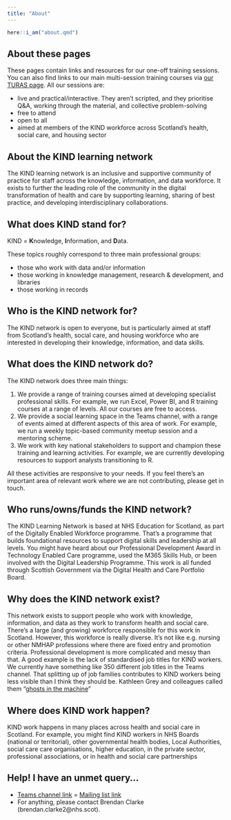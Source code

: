 ---
title: "About"
---

```{r}
here::i_am("about.qmd")
```


## About these pages

These pages contain links and resources for our one-off training sessions. You can also find links to our main multi-session training courses via [our TURAS page](https://learn.nes.nhs.scot/36791). All our sessions are:

-   live and practical/interactive. They aren't scripted, and they prioritise Q&A, working through the material, and collective problem-solving
-   free to attend
-   open to all
-   aimed at members of the KIND workforce across Scotland's health, social care, and housing sector

## About the KIND learning network

The KIND learning network is an inclusive and supportive community of practice for staff across the knowledge, information, and data workforce. It exists to further the leading role of the community in the digital transformation of health and care by supporting learning, sharing of best practice, and developing interdisciplinary collaborations.

## What does KIND stand for?

KIND = **K**nowledge, **I**nformation, and **D**ata.

These topics roughly correspond to three main professional groups:

-   those who work with data and/or information
-   those working in knowledge management, research & development, and libraries
-   those working in records

## Who is the KIND network for?

The KIND network is open to everyone, but is particularly aimed at staff from Scotland’s health, social care, and housing workforce who are interested in developing their knowledge, information, and data skills.

## What does the KIND network do?

The KIND network does three main things:

1.  We provide a range of training courses aimed at developing specialist professional skills. For example, we run Excel, Power BI, and R training courses at a range of levels. All our courses are free to access.
2.  We provide a social learning space in the Teams channel, with a range of events aimed at different aspects of this area of work. For example, we run a weekly topic-based community meetup session and a mentoring scheme.
3.  We work with key national stakeholders to support and champion these training and learning activities. For example, we are currently developing resources to support analysts transitioning to R.

All these activities are responsive to your needs. If you feel there’s an important area of relevant work where we are not contributing, please get in touch.

## Who runs/owns/funds the KIND network?

The KIND Learning Network is based at NHS Education for Scotland, as part of the Digitally Enabled Workforce programme. That’s a programme that builds foundational resources to support digital skills and leadership at all levels. You might have heard about our Professional Development Award in Technology Enabled Care programme, used the M365 Skills Hub, or been involved with the Digital Leadership Programme. This work is all funded through Scottish Government via the Digital Health and Care Portfolio Board.

## Why does the KIND network exist?

This network exists to support people who work with knowledge, information, and data as they work to transform health and social care. There’s a large (and growing) workforce responsible for this work in Scotland. However, this workforce is really diverse. It’s not like e.g. nursing or other NMHAP professions where there are fixed entry and promotion criteria. Professional development is more complicated and messy than that. A good example is the lack of standardised job titles for KIND workers. We currently have something like 350 different job titles in the Teams channel. That splitting up of job families contributes to KIND workers being less visible than I think they should be. Kathleen Grey and colleagues called them “[ghosts in the machine](https://pubmed.ncbi.nlm.nih.gov/30741187/)”

## Where does KIND work happen?

KIND work happens in many places across health and social care in Scotland. For example, you might find KIND workers in NHS Boards (national or territorial), other governmental health bodies, Local Authorities, social care care organisations, higher education, in the private sector, professional associations, or in health and social care partnerships

## Help! I have an unmet query…

-   [Teams channel link](https://teams.microsoft.com/l/team/19%3AQZ7-PbFVcziG2piHLt1_ifey3I2cwFL0yBuTSS8vVao1%40thread.tacv2/conversations?groupId=106d08f3-9026-40e2-b3c7-87cd87304d58&tenantId=10efe0bd-a030-4bca-809c-b5e6745e499a) = [Mailing list link](https://forms.office.com/pages/responsepage.aspx?id=veDvEDCgykuAnLXmdF5JmpopIZB9ynRJnrPUHVFccipURjM2NkZJUkhGOFlQRjQxRFhVUTgwT0UwVyQlQCN0PWcu)
-   For anything, please contact Brendan Clarke (brendan.clarke2\@nhs.scot).
